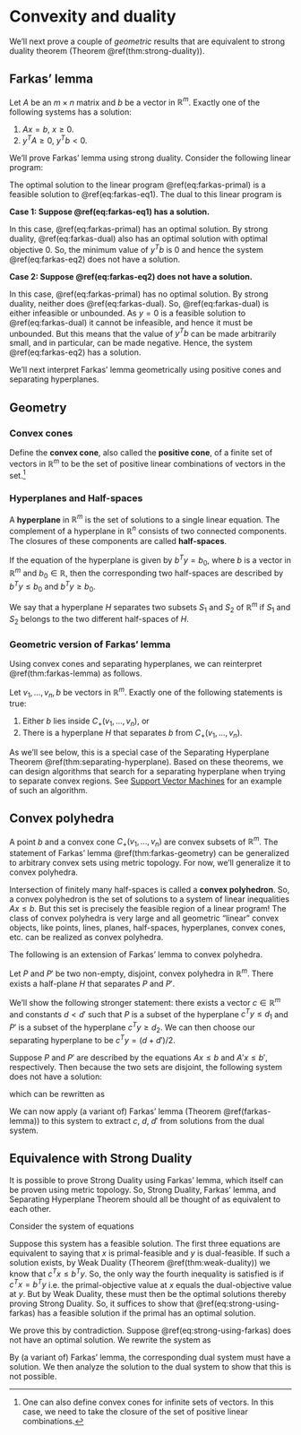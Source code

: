 # Convexity and duality

We'll next prove a couple of *geometric* results that are equivalent to strong duality theorem (Theorem \@ref(thm:strong-duality)).

## Farkas' lemma

::: {.theorem #farkas-lemma name="Farkas' lemma"}

Let $A$ be an $m \times n$ matrix and $b$ be a vector in $\mathbb{R}^m$.
Exactly one of the following systems has a solution: 

\begin{align}
  A x & = b \\ 
  x & \ge 0.
(\#eq:farkas-eq1)
\end{align}


\begin{align}
  y^T A & \ge 0 \\ 
  y^T b & < 0.
(\#eq:farkas-eq2)
\end{align}



1. $A x = b$, $x \ge 0.$
2. $y^T A \ge 0$, $y^T b < 0.$

:::

::: {.proof}

We'll prove Farkas' lemma using strong duality. Consider the following linear program: 

\begin{equation}
  \begin{array}{llll}
    \mbox{maximize: } & 0 \\
    \mbox{subject to: } 
      & A x & = & b \\ 
      & x & \ge & 0.
  \end{array}
(\#eq:farkas-primal)
\end{equation}

The optimal solution to the linear program \@ref(eq:farkas-primal) is a feasible solution to \@ref(eq:farkas-eq1). The dual to this linear program is 

\begin{equation}
  \begin{array}{llll}
    \mbox{minimize: } & y^T b \\
    \mbox{subject to: } 
      & y^T A & \ge & 0.
  \end{array}
(\#eq:farkas-dual)
\end{equation}


**Case 1: Suppose \@ref(eq:farkas-eq1) has a solution.**

In this case, \@ref(eq:farkas-primal) has an optimal solution. By strong duality, \@ref(eq:farkas-dual) also has an optimal solution with optimal objective $0$. So, the minimum value of $y^T b$ is $0$ and hence the system \@ref(eq:farkas-eq2) does not have a solution.

**Case 2: Suppose \@ref(eq:farkas-eq2) does not have a solution.**

In this case, \@ref(eq:farkas-primal) has no optimal solution. By strong duality, neither does \@ref(eq:farkas-dual). So, \@ref(eq:farkas-dual) is either infeasible or unbounded. As $y = 0$ is a feasible solution to \@ref(eq:farkas-dual) it cannot be infeasible, and hence it must be unbounded. But this means that the value of $y^T b$ can be made arbitrarily small, and in particular, can be made negative. Hence, the system \@ref(eq:farkas-eq2) has a solution.

:::

We'll next interpret Farkas' lemma geometrically using positive cones and separating hyperplanes.

## Geometry

### Convex cones 

<!-- Let $\{v_1, \dots, v_n\}$ be a set of vectors in $\mathbb{R}^m$.  -->
Define the **convex cone**, also called the **positive cone**, of a finite set of vectors in $\mathbb{R}^m$ to be the set of positive linear combinations of vectors in the set.^[One can also define convex cones for infinite sets of vectors. In this case, we need to take the closure of the set of positive linear combinations.] 

\begin{align}
  C_+(v_1, \dots, v_n) & := \{c_1 v_1 + \dots + c_n v_n \mid c_i \ge 0 \}.
\end{align}

### Hyperplanes and Half-spaces

A **hyperplane** in $\mathbb{R}^m$ is the set of solutions to a single linear equation. 
The complement of a hyperplane in $\mathbb{R}^n$ consists of two connected components. The closures of these components are called **half-spaces**.

If the equation of the hyperplane is given by $b^T y = b_0$, where $b$ is a vector in $\mathbb{R}^m$ and $b_0 \in \mathbb{R}$, then the corresponding two half-spaces are described by $b^T y \le b_0$ and $b^T y \ge b_0$.

We say that a hyperplane $H$ separates two subsets $S_1$ and $S_2$ of $\mathbb{R}^m$ if $S_1$ and $S_2$ belongs to the two different half-spaces of $H$.


### Geometric version of Farkas' lemma

Using convex cones and separating hyperplanes, we can reinterpret \@ref(thm:farkas-lemma) as follows.

::: {.theorem #farkas-geometry name="Geometric version of Farkas' lemma"}

Let $v_1, \dots, v_n, b$ be vectors in $\mathbb{R}^m$. Exactly one of the following statements is true:

1. Either $b$ lies inside $C_+(v_1, \dots, v_n)$, or 
2. There is a hyperplane $H$ that separates $b$ from $C_+(v_1, \dots, v_n)$.

:::

As we'll see below, this is a special case of the Separating Hyperplane Theorem \@ref(thm:separating-hyperplane). Based on these theorems, we can design algorithms that search for a separating hyperplane when trying to separate convex regions. See [Support Vector Machines](https://en.wikipedia.org/wiki/Support-vector_machine) for an example of such an algorithm.

## Convex polyhedra

A point $b$ and a convex cone $C_+(v_1, \dots, v_n)$ are convex subsets of $\mathbb{R}^m$. The statement of Farkas' lemma \@ref(thm:farkas-geometry) can be generalized to arbitrary convex sets using metric topology. For now, we'll generalize it to convex polyhedra.

Intersection of finitely many half-spaces is called a **convex polyhedron**. So, a convex polyhedron is the set of solutions to a system of linear inequalities $A x \le b$. But this set is precisely the feasible region of a linear program! The class of convex polyhedra is very large and all geometric "linear" convex objects, like points, lines, planes, half-spaces, hyperplanes, convex cones, etc. can be realized as convex polyhedra. 

The following is an extension of Farkas' lemma to convex polyhedra.

::: {.theorem #separating-hyperplane-theorem name="Separating Hyperplane Theorem"}

Let $P$ and $P'$ be two non-empty, disjoint, convex polyhedra in $\mathbb{R}^m$. There exists a half-plane $H$ that separates $P$ and $P'$.

:::

::: {.proof} 

We'll show the following stronger statement: there exists a vector $c \in \mathbb{R}^m$ and constants $d < d'$ such that $P$ is a subset of the hyperplane $c^T y \le d_1$ and $P'$ is a subset of the hyperplane $c^T y \ge d_2$. We can then choose our separating hyperplane to be $c^T y = (d + d')/2$.

Suppose $P$ and $P'$ are described by the equations $A x \le b$ and $A'x \le b'$, respectively. Then because the two sets are disjoint, the following system does not have a solution: 

\begin{align}
  A x &\le b \\
  A'x &\le b'
\end{align}

which can be rewritten as 

\begin{align}
  \begin{bmatrix} A \\ A' \end{bmatrix} x & \le \begin{bmatrix} b \\ b' \end{bmatrix}.
\end{align}

We can now apply (a variant of) Farkas' lemma (Theorem \@ref(farkas-lemma)) to this system to extract $c$, $d$, $d'$ from solutions from the dual system.
:::

## Equivalence with Strong Duality

It is possible to prove Strong Duality using Farkas' lemma, which itself can be proven using metric topology. So, Strong Duality, Farkas' lemma, and Separating Hyperplane Theorem should all be thought of as equivalent to each other.

:::{.proof}
Consider the system of equations 

\begin{equation}
\begin{split}
Ax & \le b \\
-A^T y & \le -c \\ 
x, y & \ge 0 \\
-c^T x + b^T y & \le 0.
\end{split}
(\#eq:strong-using-farkas)
\end{equation}

Suppose this system has a feasible solution. The first three equations are equivalent to saying that $x$ is primal-feasible and $y$ is dual-feasible. If such a solution exists, by Weak Duality (Theorem \@ref(thm:weak-duality)) we know that $c^T x \le b^T y$. So, the only way the fourth inequality is satisfied is if $c^T x = b^T y$ i.e. the primal-objective value at $x$ equals the dual-objective value at $y$. But by Weak Duality, these must then be the optimal solutions thereby proving Strong Duality. So, it suffices to show that \@ref(eq:strong-using-farkas) has a feasible solution if the primal has an optimal solution.

We prove this by contradiction. Suppose \@ref(eq:strong-using-farkas) does not have an optimal solution. We rewrite the system as 

\begin{equation}
  \begin{split}
    \begin{bmatrix} A & 0 \\ 0 & -A^T \\ -c^T & b^T \end{bmatrix}
    \begin{bmatrix} x \\ y  \end{bmatrix}
      & \le 
    \begin{bmatrix} b \\ -c \\ 0 \end{bmatrix} \\
    x, y & \ge 0.
  \end{split}
\end{equation}

By (a variant of) Farkas' lemma, the corresponding dual system must have a solution. We then analyze the solution to the dual system to show that this is not possible.

<!-- Reference: https://math.stackexchange.com/questions/876391/proof-of-strong-duality-via-farkas-lemma -->

<!-- 
By (a variant of) Farkas' lemma, the following dual system must have a solution.

\begin{equation}
  \begin{split}
    \begin{bmatrix} z^T & w^T & t \end{bmatrix}
      \begin{bmatrix} b \\ -c \\ 0 \end{bmatrix} & \le 0 \\
    \begin{bmatrix} z^T & w^T & t \end{bmatrix}
      \begin{bmatrix} A & 0 \\ 0 & -A^T \\ -c^T & b^T \end{bmatrix}
        & \ge 0\\
    z, w, t & \ge 0.
  \end{split}
\end{equation}

which can be rewritten as 

\begin{equation}
  \begin{split}
    z^T b & < w^T c \\
    z^T A & \ge t c^T \\
    t b^T & \ge w^T A^T \\
    z, w, t & \ge 0.
  \end{split}
\end{equation}

We then multiply the second inequality by $w$ and the third inequality by $z$ on the right to obtain 

\begin{equation}
  \begin{split}
    z^T b & < w^T c \\
    z^T A w & \ge t c^T w \\
    t b^T z & \ge w^T A^T z \\
    z, w, t & \ge 0.
  \end{split}
\end{equation}

Transposing the second inequality and combining the second and third inequalities we get 

\begin{equation}
  \begin{split}
    z^T b & < w^T c \\
    t z^T b & \ge t w^T c \\
    z, w, t & \ge 0.
  \end{split}
\end{equation}

If $t > 0$, this is not possible, so we must have $t = 0$. Plugging $t = 0$ back in the original dual system we get, that the following system has a solution.

\begin{equation}
  \begin{split}
    z^T b & < w^T c \\
    z^T A w & \ge 0\\
    0 & \ge w^T A^T z \\
    z, w & \ge 0.
  \end{split}
\end{equation}

But now we apply (variant of) Farkas' lemma to this system again to say that the following system does not have a solution. 

\begin{equation}
  \begin{split}
    \begin{bmatrix} A & 0 \\ 0 & -A^T \\ -c^T & b^T \end{bmatrix}
    \begin{bmatrix} x \\ y  \end{bmatrix}
      & \le 
    x, y & \ge 0.
  \end{split}
\end{equation}

But this is a contradiction as we know that both the primal and dual systems have a solution. -->


:::